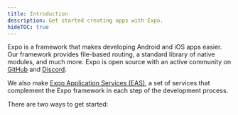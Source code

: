 ```yaml
---
title: Introduction
description: Get started creating apps with Expo.
hideTOC: true
---
```




Expo is a framework that makes developing Android and iOS apps easier. Our framework provides file-based routing, a standard library of native modules, and much more. Expo is open source with an active community on [GitHub](https://github.com/expo/expo) and [Discord](https://chat.expo.dev).

We also make [Expo Application Services (EAS)](https://expo.dev/eas), a set of services that complement the Expo framework in each step of the development process.

There are two ways to get started:

<BoxLink
  title="Automated setup with expo.new"
  description="Create a project, set up your development environment, automatically configure build and update automations, and start developing."
  href="https://expo.new/"
  Icon={Earth02Icon}
/>

<BoxLink
  title="Quick start docs"
  description="Create a project, set up your development environment, and start developing."
  href="/get-started/create-a-project/"
  Icon={BookOpen02Icon}
/>
